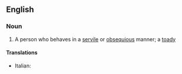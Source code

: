 ==English==

===Noun===
{{en-noun}}

# A person who behaves in a [[servile]] or [[obsequious]] manner; a [[toady]]

====Translations====
{{trans-top|bootlicker}}
*Italian: {{t|it|ruffiano|m}}
{{trans-mid}}

{{trans-bottom}}